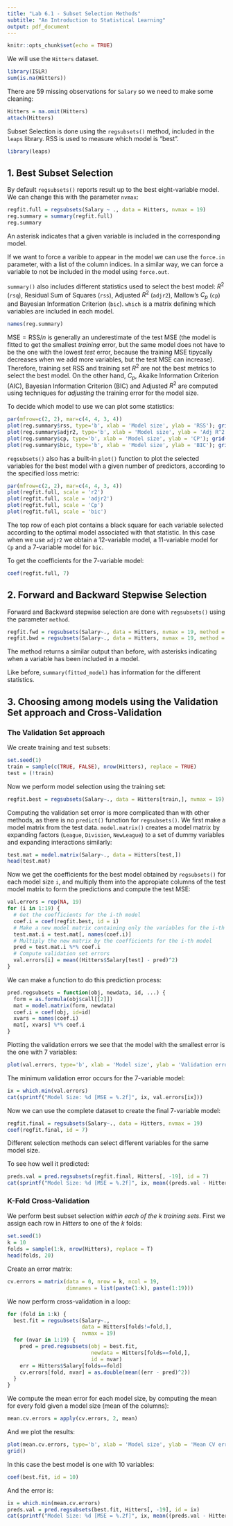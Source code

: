 ```yaml
---
title: "Lab 6.1 - Subset Selection Methods"
subtitle: "An Introduction to Statistical Learning"
output: pdf_document
---
```


```r
knitr::opts_chunk$set(echo = TRUE)
```
We will use the `Hitters` dataset.
```r
library(ISLR)
sum(is.na(Hitters))
```
There are $59$ missing observations for `Salary` so we need to make some cleaning:
```r
Hitters = na.omit(Hitters)
attach(Hitters)
```

Subset Selection is done using the `regsubsets()` method, included in the `leaps` library. RSS is used to measure which model is "best".
```r
library(leaps)
```


## 1. Best Subset Selection
By default `regsubsets()` reports result up to the best eight-variable model. We can change this with the parameter `nvmax`:
```r
regfit.full = regsubsets(Salary ~ ., data = Hitters, nvmax = 19)
reg.summary = summary(regfit.full)
reg.summary
```
An asterisk indicates that a given variable is included in the corresponding model.

If we want to force a varible to appear in the model we can use the `force.in` parameter, with a list of the column indices. In a similar way, we can force a variable to not be included in the model using `force.out`.

`summary()` also includes different statistics used to select the best model: $R^2$ (`rsq`), Residual Sum of Squares (`rss`), Adjusted $R^2$ (`adjr2`), Mallow's $C_p$ (`cp`) and Bayesian Information Criterion (`bic`). `which` is a matrix defining which variables are included in each model.
```r
names(reg.summary)
```
$\textrm{MSE} = \textrm{RSS}/n$ is generally an underestimate of the test MSE (the model is fitted to get the smallest  *training* error, but the same model does not have to be the one with the lowest *test* error, because the training MSE tipycally decreases when we add more variables, but the test MSE can increase). Therefore, training set RSS and training set $R^2$ are not the best metrics to select the best model. On the other hand, $C_p$, Akaike Information Criterion (AIC), Bayesian Information Criterion (BIC) and Adjusted $R^2$ are computed using techniques for *adjusting* the training error for the model size.

To decide which model to use we can plot some statistics:
```r
par(mfrow=c(2, 2), mar=c(4, 4, 3, 4))
plot(reg.summary$rss, type='b', xlab = 'Model size', ylab = 'RSS'); grid()
plot(reg.summary$adjr2, type='b', xlab = 'Model size', ylab = 'Adj R^2'); grid()
plot(reg.summary$cp, type='b', xlab = 'Model size', ylab = 'CP'); grid()
plot(reg.summary$bic, type='b', xlab = 'Model size', ylab = 'BIC'); grid()
```
`regsubsets()` also has a built-in `plot()` function to plot the selected variables for the best model with a given number of predictors, according to the specified loss metric:
```r
par(mfrow=c(2, 2), mar=c(4, 4, 3, 4))
plot(regfit.full, scale = 'r2')
plot(regfit.full, scale = 'adjr2')
plot(regfit.full, scale = 'Cp')
plot(regfit.full, scale = 'bic')
```
The top row of each plot contains a black square for each variable selected according to the optimal model associated with that statistic. In this case when we use `adjr2` we obtain a 12-variable model, a 11-variable model for `Cp` and a 7-variable model for `bic`.

To get the coefficients for the 7-variable model:
```r
coef(regfit.full, 7)
```


## 2. Forward and Backward Stepwise Selection

Forward and Backward stepwise selection are done with `regsubsets()` using the parameter `method`.
```r
regfit.fwd = regsubsets(Salary~., data = Hitters, nvmax = 19, method = 'forward')
regfit.bwd = regsubsets(Salary~., data = Hitters, nvmax = 19, method = 'backward')
```
The method returns a similar output than before, with asterisks indicating when a variable has been included in a model.

Like before, `summary(fitted_model)` has information for the different statistics.


## 3. Choosing among models using the Validation Set approach and Cross-Validation

### The Validation Set approach
We create training and test subsets:
```r
set.seed(1)
train = sample(c(TRUE, FALSE), nrow(Hitters), replace = TRUE)
test = (!train)
```
Now we perform model selection using the training set:
```r
regfit.best = regsubsets(Salary~., data = Hitters[train,], nvmax = 19)
```
Computing the validation set error is more complicated than with other methods, as there is no `predict()` function for `regsubsets()`. We first make a model matrix from the test data. `model.matrix()` creates a model matrix by expanding factors (`League`, `Division`, `NewLeague`) to a set of dummy variables and expanding interactions similarly:
```r
test.mat = model.matrix(Salary~., data = Hitters[test,])
head(test.mat)
```
Now we get the coefficients for the best model obtained by `regsubsets()` for each model size `i`, and multiply them into the appropiate columns of the test model matrix to form the predictions and compute the test MSE:
```r
val.errors = rep(NA, 19)
for (i in 1:19) {
  # Get the coefficients for the i-th model
  coef.i = coef(regfit.best, id = i)
  # Make a new model matrix containing only the variables for the i-th model
  test.mat.i = test.mat[, names(coef.i)]
  # Multiply the new matrix by the coefficients for the i-th model
  pred = test.mat.i %*% coef.i
  # Compute validation set errors
  val.errors[i] = mean((Hitters$Salary[test] - pred)^2)
}
```
We can make a function to do this prediction process:
```r
pred.regsubsets = function(obj, newdata, id, ...) {
  form = as.formula(obj$call[[2]])
  mat = model.matrix(form, newdata)
  coef.i = coef(obj, id=id)
  xvars = names(coef.i)
  mat[, xvars] %*% coef.i
}
```
Plotting the validation errors we see that the model with the smallest error is the one with 7 variables:
```r
plot(val.errors, type='b', xlab = 'Model size', ylab = 'Validation error'); grid()
```
The minimum validation error occurs for the 7-variable model:
```r
ix = which.min(val.errors)
cat(sprintf("Model Size: %d [MSE = %.2f]", ix, val.errors[ix]))
```
Now we can use the complete dataset to create the final 7-variable model:
```r
regfit.final = regsubsets(Salary~., data = Hitters, nvmax = 19)
coef(regfit.final, id = 7)
```
Different selection methods can select different variables for the same model size.

To see how well it predicted:
```r
preds.val = pred.regsubsets(regfit.final, Hitters[, -19], id = 7)
cat(sprintf("Model Size: %d [MSE = %.2f]", ix, mean((preds.val - Hitters$Salary)^2)))
```

### K-Fold Cross-Validation

We perform best subset selection *within each of the k training sets*. First we assign each row in *Hitters* to one of the $k$ folds:
```r
set.seed(1)
k = 10
folds = sample(1:k, nrow(Hitters), replace = T)
head(folds, 20)
```
Create an error matrix:
```r
cv.errors = matrix(data = 0, nrow = k, ncol = 19,
                   dimnames = list(paste(1:k), paste(1:19)))
```
We now perform cross-validation in a loop:
```r
for (fold in 1:k) {
  best.fit = regsubsets(Salary~.,
                        data = Hitters[folds!=fold,],
                        nvmax = 19)
  for (nvar in 1:19) {
    pred = pred.regsubsets(obj = best.fit,
                           newdata = Hitters[folds==fold,],
                           id = nvar)
    err = Hitters$Salary[folds==fold]
    cv.errors[fold, nvar] = as.double(mean((err - pred)^2))
  }
}
```
We compute the mean error for each model size, by computing the mean for every fold given a model size (mean of the columns):
```r
mean.cv.errors = apply(cv.errors, 2, mean)
```
And we plot the results:
```r
plot(mean.cv.errors, type='b', xlab = 'Model size', ylab = 'Mean CV error')
grid()
```
In this case the best model is one with 10 variables:
```r
coef(best.fit, id = 10)
```
And the error is:
```r
ix = which.min(mean.cv.errors)
preds.val = pred.regsubsets(best.fit, Hitters[, -19], id = ix)
cat(sprintf("Model Size: %d [MSE = %.2f]", ix, mean((preds.val - Hitters$Salary)^2)))
```

